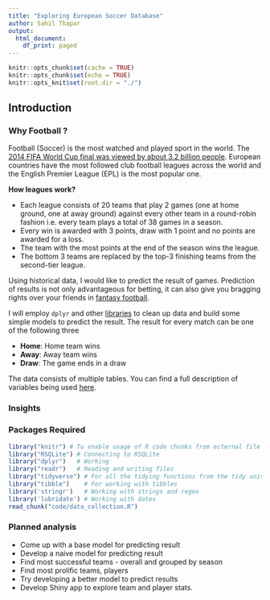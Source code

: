 ```yaml
---
title: "Exploring European Soccer Database"
author: Sahil Thapar
output:
  html_document:
    df_print: paged
---
```

```r
knitr::opts_chunk$set(cache = TRUE)
knitr::opts_chunk$set(echo = TRUE)
knitr::opts_knit$set(root.dir = "./")
```
## Introduction {.tabset}

### Why Football ?

Football (Soccer) is the most watched and played sport in the world. The [2014 FIFA
World Cup final was viewed by about 3.2 billion people](http://www.fifa.com/worldcup/news/y=2015/m=12/news=2014-fifa-world-cuptm-reached-3-2-billion-viewers-one-billion-watched--2745519.html).
European countries have the most followed club football leagues across the world and the English Premier League (EPL) is the most popular one.  

__How leagues work?__

* Each league consists of 20 teams that play 2 games (one at home ground, one at away ground) against every other team in a round-robin fashion i.e. every team plays a total of 38 games in a season.  
* Every win is awarded with 3 points, draw with 1 point and no points are awarded for a loss.  
* The team with the most points at the end of the season wins the league.  
* The bottom 3 teams are replaced by the top-3 finishing teams from the second-tier league.  

Using historical data, I would like to predict the result of games. Prediction of
results is not only advantageous for betting, it can also give you bragging rights
over your friends in [fantasy football](https://fantasy.premierleague.com/).  

I will employ `dplyr` and other [libraries]() to clean up data and build some simple
models to predict the result. The result for every match can be one of the following three

* __Home__: Home team wins
* __Away__: Away team wins
* __Draw__: The game ends in a draw

The data consists of multiple tables. You can find a full description of variables being used [here](https://sahilthapar.github.io/datawranglingfinalproject/data_description.html).

### Insights


### Packages Required

```r
library("knitr") # To enable usage of R code chunks from ecternal file in the Rmd
library("RSQLite") # Connecting to RSQLite
library("dplyr")   # Working 
library("readr")   # Reading and writing files
library("tidyverse") # For all the tidying functions from the tidy universe
library("tibble")    # For working with tibbles
library('stringr')   # Working with strings and regex
library('lubridate') # Working with dates
read_chunk("code/data_collection.R")
```


### Planned analysis

* Come up with a base model for predicting result
* Develop a naive model for predicting result
* Find most successful teams - overall and grouped by season
* Find most prolific teams, players
* Try developing a better model to predict results
* Develop Shiny app to explore team and player stats.
